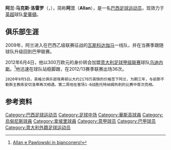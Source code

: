 {{noteta|G1=足球|G2=uefa|G3=南美球會|G4=意甲
|1=zh-hans:阿兰;zh-hk:阿倫;zh-tw:阿蘭;
|2=zh-hans:洛雷罗;zh-hk:盧利奧;zh-tw:洛雷羅;
}}
{{Infobox football biography 
| name        = 阿兰<br>Allan 
| image       = File:FC Salzburg versus SSC Napoli (UEFA Euroleague Achtelfinalrückspiel 14. März 2019) 04.jpg	
| fullname    = Allan Marques Loureiro
| height      = {{height|m=1.73}}
| birth_date  = {{birth date and age|1991|1|8|df=y}}
| birth_place = [[巴西|巴西]][[里约热内卢|里约热内卢]] 
| currentclub = [[愛華頓足球俱乐部|愛華頓]]
| clubnumber  = 6
| position    = [[中场|防守中场]]、[[右閘|右閘]]
| youthyears1 = 2007–2008
| youthclubs1 = {{le|Madureira Esporte Clube||马度雷拉}}
| youthyears2 = 2008–2009
| youthclubs2 = [[華斯高達伽馬划艇會|華斯高達伽馬]] 
| years1 = 2009–2012
| clubs1 = [[華斯高達伽馬划艇會|華斯高達伽馬]] 
| caps1  = 51
| goals1 = 0
| years2 = 2012–2015
| clubs2 = [[乌迪内斯足球俱乐部|乌迪内斯]]
| caps2       = 104
| goals2      = 1
| years3      = 2015–2020
| clubs3 = [[那不勒斯足球俱乐部|那不勒斯]]
| caps3       = 168
| goals3      = 11
| years4      = 2020–
| clubs4 = [[愛華頓足球俱乐部|愛華頓]]
| caps4       = 21
| goals4      = 0
| nationalyears1 = 2011
| nationalteam1  = [[巴西20岁以下国家足球队|巴西U20]]
| nationalcaps1  = 3
| nationalgoals1 = 0
| nationalyears2 = 2018–
| nationalteam2  = [[巴西国家足球队|巴西]]
| nationalcaps2 = 10
| nationalgoals2 = 0
| pcupdate       = 2020年9月5日
| ntupdate       = 2020年11月14日
}}
'''阿兰·马克斯·洛雷罗'''（{{lang-pt|'''Allan Marques Loureiro'''}}，{{bd|1991年|1月8日|||catIdx=Allan}}），简称'''阿兰'''（'''Allan'''），是一名[[巴西|巴西]][[足球|足球]][[运动员|运动员]]，现效力于[[英超|英超]]球队[[埃弗顿足球俱乐部|愛華頓]]。

==俱乐部生涯==
2009年，阿兰进入在巴西乙级联赛征战的[[華斯高足球會|瓦斯科达伽马]]一线队，并在当赛季跟随球队升级回到巴甲联赛。

2012年6月4日，他以300万欧元的身价转会加盟[[意大利足球甲级联赛|意大利足球甲级联赛]]球队[[乌迪内斯足球俱乐部|乌迪内斯]]。<ref>[http://www.udinese.it/script/view.php?id=2368 Allan e Pawlowski in bianconero!]{{dead link|date=十一月 2017 |bot=InternetArchiveBot }}</ref>他迅速在球队站稳脚跟，在2012/13赛季联赛出场36次。
 2020年9月5日，英格兰俱乐部埃弗顿以大约2170万英镑的价格签下阿兰，为期三年，与前那不勒斯主教练安切洛蒂再次相遇。第二周他在客场1-0战胜托特纳姆热刺的比赛中首次亮相。

==参考资料==
{{reflist}}

{{愛華頓球員名單}}
{{2019年美洲盃足球賽巴西參賽名單}}

{{DEFAULTSORT:Allan}}
[[Category:巴西足球运动员|Category:巴西足球运动员]]
[[Category:足球中场|Category:足球中场]]
[[Category:華斯高球員|Category:華斯高球員]]
[[Category:烏甸尼斯球員|Category:烏甸尼斯球員]]
[[Category:拿坡里球員|Category:拿坡里球員]]
[[Category:意甲球员|Category:意甲球员]]
[[Category:巴甲球员|Category:巴甲球员]]
[[Category:意大利外籍足球运动员|Category:意大利外籍足球运动员]]